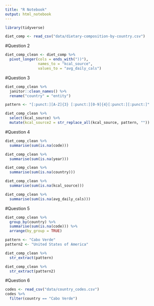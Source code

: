 ```yaml
---
title: "R Notebook"
output: html_notebook
---
```

```r
library(tidyverse)
```
```r
diet_comp <- read_csv("data/dietary-composition-by-country.csv")
```
#Question 2
```r
diet_comp_clean <- diet_comp %>% 
  pivot_longer(cols = ends_with("))"),
               names_to = "kcal_source",
               values_to = "avg_daily_cals")
```
#Question 3
```r
diet_comp_clean %>% 
  janitor::clean_names() %>% 
  rename("country" = "entity")
```

```r
pattern <- "[:punct:][A-Z]{3} [:punct:][0-9]{4}[:punct:][:punct:]"

diet_comp_clean %>%
  select(kcal_source) %>% 
  mutate(kcal_source2 = str_replace_all(kcal_source, pattern, ""))
```
#Question 4
```r
diet_comp_clean %>% 
  summarise(sum(is.na(code)))

diet_comp_clean %>% 
  summarise(sum(is.na(year)))

diet_comp_clean %>% 
  summarise(sum(is.na(country)))

diet_comp_clean %>% 
  summarise(sum(is.na(kcal_source)))

diet_comp_clean %>% 
  summarise(sum(is.na(avg_daily_cals)))
```
#Question 5
```r
diet_comp_clean %>% 
  group_by(country) %>% 
  summarise(sum(is.na(code))) %>% 
  arrange(by_group = TRUE)

pattern <- "Cabo Verde"
pattern2 <- "United States of America"

diet_comp_clean %>% 
  str_extract(pattern)

diet_comp_clean %>% 
  str_extract(pattern2)
```

#Question 6
```r
codes <- read_csv("data/country_codes.csv")
codes %>% 
  filter(country == "Cabo Verde")
```




